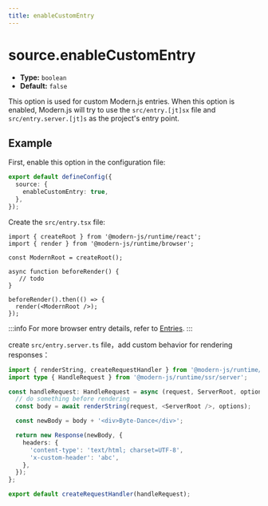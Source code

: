 ```yaml
---
title: enableCustomEntry
---
```


# source.enableCustomEntry

- **Type:** `boolean`
- **Default:** `false`

This option is used for custom Modern.js entries. When this option is enabled, Modern.js will try to use the `src/entry.[jt]sx` file and `src/entry.server.[jt]s` as the project's entry point.

## Example

First, enable this option in the configuration file:

```ts title="modern.config.ts"
export default defineConfig({
  source: {
    enableCustomEntry: true,
  },
});
```

Create the `src/entry.tsx` file:

```tsx
import { createRoot } from '@modern-js/runtime/react';
import { render } from '@modern-js/runtime/browser';

const ModernRoot = createRoot();

async function beforeRender() {
   // todo
}

beforeRender().then(() => {
  render(<ModernRoot />);
});
```

:::info
For more browser entry details, refer to [Entries](/guides/concept/entries.html).
:::


create `src/entry.server.ts` file，add custom behavior for rendering responses：

```ts
import { renderString, createRequestHandler } from '@modern-js/runtime/ssr/server';
import type { HandleRequest } from '@modern-js/runtime/ssr/server';

const handleRequest: HandleRequest = async (request, ServerRoot, options) => {
  // do something before rendering
  const body = await renderString(request, <ServerRoot />, options);

  const newBody = body + '<div>Byte-Dance</div>';

  return new Response(newBody, {
    headers: {
      'content-type': 'text/html; charset=UTF-8',
      'x-custom-header': 'abc',
    },
  });
};

export default createRequestHandler(handleRequest);
```

